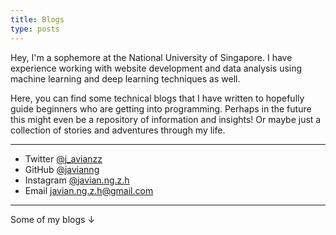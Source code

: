 ```yaml
---
title: Blogs
type: posts
---
```


Hey, I'm a sophemore at the National University of Singapore. I have experience working with website development and data analysis using machine learning and deep learning techniques as well.

Here, you can find some technical blogs that I have written to hopefully guide beginners who are getting into programming. Perhaps in the future this might even be a repository of information and insights! Or maybe just a collection of stories and adventures through my life.

---

- Twitter [@j_avianzz](https://twitter.com/j_avianzz)
- GitHub [@javianng](https://github.com/javianng)
- Instagram [@javian.ng.z.h](https://instagram.com/javian.ng.z.h)
- Email javian.ng.z.h@gmail.com

---

Some of my blogs ↓

